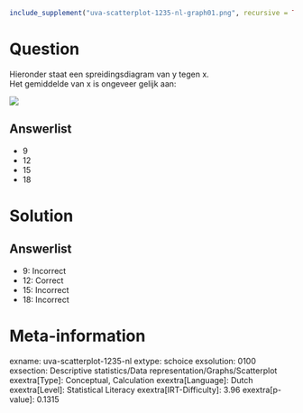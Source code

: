 ```r
include_supplement("uva-scatterplot-1235-nl-graph01.png", recursive = TRUE)
```

Question
========

Hieronder staat een spreidingsdiagram van y tegen x.\
Het gemiddelde van x is ongeveer gelijk aan:

![](uva-scatterplot-1235-nl-graph01.png)

Answerlist
----------

* 9
* 12
* 15
* 18

Solution
========

Answerlist
----------

* 9: Incorrect
* 12: Correct
* 15: Incorrect
* 18: Incorrect

Meta-information
================
exname: uva-scatterplot-1235-nl
extype: schoice
exsolution: 0100
exsection: Descriptive statistics/Data representation/Graphs/Scatterplot
exextra[Type]: Conceptual, Calculation
exextra[Language]: Dutch
exextra[Level]: Statistical Literacy
exextra[IRT-Difficulty]: 3.96
exextra[p-value]: 0.1315
